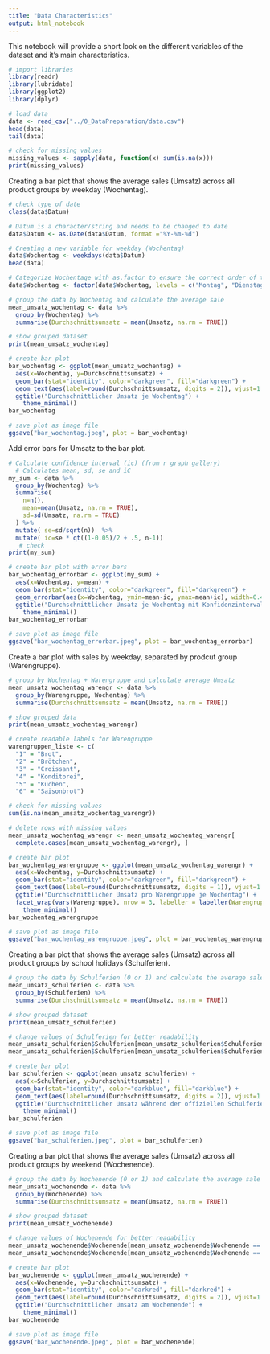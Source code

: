 ```yaml
---
title: "Data Characteristics"
output: html_notebook
---
```


This notebook will provide a short look on the different variables of the dataset and it's main characteristics.

```r
# import libraries
library(readr)
library(lubridate)
library(ggplot2)
library(dplyr)
```

```r
# load data
data <- read_csv("../0_DataPreparation/data.csv")
head(data)
tail(data)
```

```r
# check for missing values
missing_values <- sapply(data, function(x) sum(is.na(x)))
print(missing_values)
```

Creating a bar plot that shows the average sales (Umsatz) across all product groups by weekday (Wochentag).

```r
# check type of date
class(data$Datum)

# Datum is a character/string and needs to be changed to date
data$Datum <- as.Date(data$Datum, format ="%Y-%m-%d")

# Creating a new variable for weekday (Wochentag)
data$Wochentag <- weekdays(data$Datum)
head(data)

# Categorize Wochentage with as.factor to ensure the correct order of the days of the week
data$Wochentag <- factor(data$Wochentag, levels = c("Montag", "Dienstag", "Mittwoch", "Donnerstag", "Freitag", "Samstag", "Sonntag"))

# group the data by Wochentag and calculate the average sale
mean_umsatz_wochentag <- data %>%
  group_by(Wochentag) %>%
  summarise(Durchschnittsumsatz = mean(Umsatz, na.rm = TRUE))

# show grouped dataset
print(mean_umsatz_wochentag)

# create bar plot
bar_wochentag <- ggplot(mean_umsatz_wochentag) +
  aes(x=Wochentag, y=Durchschnittsumsatz) +
  geom_bar(stat="identity", color="darkgreen", fill="darkgreen") +
  geom_text(aes(label=round(Durchschnittsumsatz, digits = 2)), vjust=1.6, color="white", size=3.5)+
  ggtitle("Durchschnittlicher Umsatz je Wochentag") +
    theme_minimal()
bar_wochentag

# save plot as image file
ggsave("bar_wochentag.jpeg", plot = bar_wochentag)
```

Add error bars for Umsatz to the bar plot.

```r

# Calculate confidence interval (ic) (from r graph gallery)
  # Calculates mean, sd, se and iC
my_sum <- data %>%
  group_by(Wochentag) %>%
  summarise( 
    n=n(),
    mean=mean(Umsatz, na.rm = TRUE),
    sd=sd(Umsatz, na.rm = TRUE)
  ) %>%
  mutate( se=sd/sqrt(n))  %>%
  mutate( ic=se * qt((1-0.05)/2 + .5, n-1))
   # check
print(my_sum)

# create bar plot with error bars
bar_wochentag_errorbar <- ggplot(my_sum) +
  aes(x=Wochentag, y=mean) +
  geom_bar(stat="identity", color="darkgreen", fill="darkgreen") +
  geom_errorbar(aes(x=Wochentag, ymin=mean-ic, ymax=mean+ic), width=0.4, colour="orange", alpha=0.9, linewidth=1.5) +
  ggtitle("Durchschnittlicher Umsatz je Wochentag mit Konfidenzintervall") +
    theme_minimal()
bar_wochentag_errorbar

# save plot as image file
ggsave("bar_wochentag_errorbar.jpeg", plot = bar_wochentag_errorbar)
```

Create a bar plot with sales by weekday, separated by prodcut group (Warengruppe).

```r
# group by Wochentag + Warengruppe and calculate average Umsatz
mean_umsatz_wochentag_warengr <- data %>%
  group_by(Warengruppe, Wochentag) %>%
  summarise(Durchschnittsumsatz = mean(Umsatz, na.rm = TRUE))

# show grouped data
print(mean_umsatz_wochentag_warengr)

# create readable labels for Warengruppe
warengruppen_liste <- c(
  "1" = "Brot",
  "2" = "Brötchen",
  "3" = "Croissant",
  "4" = "Konditorei",
  "5" = "Kuchen",
  "6" = "Saisonbrot")

# check for missing values
sum(is.na(mean_umsatz_wochentag_warengr))

# delete rows with missing values
mean_umsatz_wochentag_warengr <- mean_umsatz_wochentag_warengr[
  complete.cases(mean_umsatz_wochentag_warengr), ]

# create bar plot
bar_wochentag_warengruppe <- ggplot(mean_umsatz_wochentag_warengr) +
  aes(x=Wochentag, y=Durchschnittsumsatz) +
  geom_bar(stat="identity", color="darkgreen", fill="darkgreen") +
  geom_text(aes(label=round(Durchschnittsumsatz, digits = 1)), vjust=1.2, color="white", size=2.5)+
  ggtitle("Durchschnittlicher Umsatz pro Warengruppe je Wochentag") +
  facet_wrap(vars(Warengruppe), nrow = 3, labeller = labeller(Warengruppe = warengruppen_liste)) +
    theme_minimal()
bar_wochentag_warengruppe

# save plot as image file
ggsave("bar_wochentag_warengruppe.jpeg", plot = bar_wochentag_warengruppe)
```

Creating a bar plot that shows the average sales (Umsatz) across all product groups by school holidays (Schulferien).

```r
# group the data by Schulferien (0 or 1) and calculate the average sale
mean_umsatz_schulferien <- data %>%
  group_by(Schulferien) %>%
  summarise(Durchschnittsumsatz = mean(Umsatz, na.rm = TRUE))

# show grouped dataset
print(mean_umsatz_schulferien)

# change values of Schulferien for better readability
mean_umsatz_schulferien$Schulferien[mean_umsatz_schulferien$Schulferien == 0] <- "Nein"
mean_umsatz_schulferien$Schulferien[mean_umsatz_schulferien$Schulferien == 1] <- "Ja"

# create bar plot
bar_schulferien <- ggplot(mean_umsatz_schulferien) +
  aes(x=Schulferien, y=Durchschnittsumsatz) +
  geom_bar(stat="identity", color="darkblue", fill="darkblue") +
  geom_text(aes(label=round(Durchschnittsumsatz, digits = 2)), vjust=1.6, color="white", size=4.5)+
  ggtitle("Durchschnittlicher Umsatz während der offiziellen Schulferien") +
    theme_minimal()
bar_schulferien

# save plot as image file
ggsave("bar_schulferien.jpeg", plot = bar_schulferien)
```

Creating a bar plot that shows the average sales (Umsatz) across all product groups by weekend (Wochenende).

```r
# group the data by Wochenende (0 or 1) and calculate the average sale
mean_umsatz_wochenende <- data %>%
  group_by(Wochenende) %>%
  summarise(Durchschnittsumsatz = mean(Umsatz, na.rm = TRUE))

# show grouped dataset
print(mean_umsatz_wochenende)

# change values of Wochenende for better readability
mean_umsatz_wochenende$Wochenende[mean_umsatz_wochenende$Wochenende == 0] <- "Nein"
mean_umsatz_wochenende$Wochenende[mean_umsatz_wochenende$Wochenende == 1] <- "Ja"

# create bar plot
bar_wochenende <- ggplot(mean_umsatz_wochenende) +
  aes(x=Wochenende, y=Durchschnittsumsatz) +
  geom_bar(stat="identity", color="darkred", fill="darkred") +
  geom_text(aes(label=round(Durchschnittsumsatz, digits = 2)), vjust=1.6, color="white", size=4.5)+
  ggtitle("Durchschnittlicher Umsatz am Wochenende") +
    theme_minimal()
bar_wochenende

# save plot as image file
ggsave("bar_wochenende.jpeg", plot = bar_wochenende)
```
